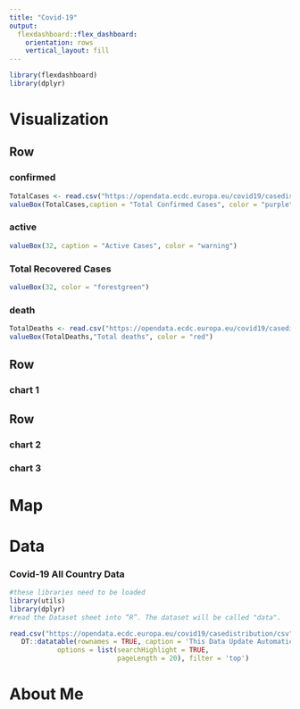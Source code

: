 ```yaml
---
title: "Covid-19"
output: 
  flexdashboard::flex_dashboard:
    orientation: rows
    vertical_layout: fill
---
```


```r
library(flexdashboard)
library(dplyr)
```



Visualization
=======================================================================
Row
-----------------------------------------------------------------------

### confirmed {.value-box}

```r
TotalCases <- read.csv("https://opendata.ecdc.europa.eu/covid19/casedistribution/csv", na.strings = "", fileEncoding = "UTF-8-BOM") %>%   dplyr::select(Cases = cases) %>% sum()
valueBox(TotalCases,caption = "Total Confirmed Cases", color = "purple")
```

### active {.value-box}

```r
valueBox(32, caption = "Active Cases", color = "warning")
```

### Total Recovered Cases

```r
valueBox(32, color = "forestgreen")
```


### death {.value-box}

```r
TotalDeaths <- read.csv("https://opendata.ecdc.europa.eu/covid19/casedistribution/csv", na.strings = "", fileEncoding = "UTF-8-BOM") %>%   dplyr::select(Deaths = deaths) %>% sum()
valueBox(TotalDeaths,"Total deaths", color = "red")
```

Row
-----------------------------------------------------------------------
### chart 1


Row 
-----------------------------------------------------------------------
### chart 2
### chart 3


Map
=======================================================================

Data
=======================================================================
### Covid-19 All Country Data
```r
#these libraries need to be loaded
library(utils)
library(dplyr)
#read the Dataset sheet into “R”. The dataset will be called "data".

read.csv("https://opendata.ecdc.europa.eu/covid19/casedistribution/csv", na.strings = "", fileEncoding = "UTF-8-BOM") %>%   dplyr::select(Date = dateRep,Year = year ,Cases = cases, Deaths = deaths, Country = countriesAndTerritories ) %>%
   DT::datatable(rownames = TRUE, caption = 'This Data Update Automatically Every day',
            options = list(searchHighlight = TRUE, 
                           pageLength = 20), filter = 'top')
```

About Me
=======================================================================
